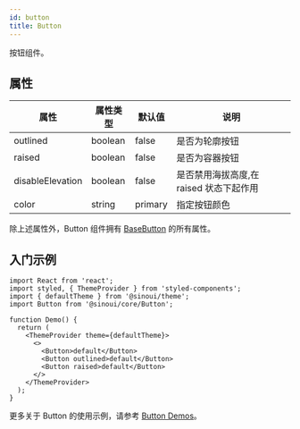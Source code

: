 ```yaml
---
id: button
title: Button
---
```


按钮组件。

## 属性

| 属性             | 属性类型 | 默认值  | 说明                                    |
| ---------------- | -------- | ------- | --------------------------------------- |
| outlined         | boolean  | false   | 是否为轮廓按钮                          |
| raised           | boolean  | false   | 是否为容器按钮                          |
| disableElevation | boolean  | false   | 是否禁用海拔高度,在 raised 状态下起作用 |
| color            | string   | primary | 指定按钮颜色                            |

除上述属性外，Button 组件拥有 [BaseButton](./base-button) 的所有属性。

## 入门示例

```tsx
import React from 'react';
import styled, { ThemeProvider } from 'styled-components';
import { defaultTheme } from '@sinoui/theme';
import Button from '@sinoui/core/Button';

function Demo() {
  return (
    <ThemeProvider theme={defaultTheme}>
      <>
        <Button>default</Button>
        <Button outlined>default</Button>
        <Button raised>default</Button>
      </>
    </ThemeProvider>
  );
}
```

更多关于 Button 的使用示例，请参考 [Button Demos](../components/button)。
